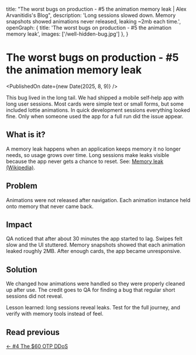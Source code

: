   title: "The worst bugs on production - #5 the animation memory leak | Alex Arvanitidis's Blog",
  description:
    'Long sessions slowed down. Memory snapshots showed animations never released, leaking ~2mb each time.',
  openGraph: { title: 'The worst bugs on production - #5 the animation memory leak', images: ['/well-hidden-bug.jpg'] },
}


# The worst bugs on production - #5 the animation memory leak

<PublishedOn date={new Date(2025, 8, 9)} />

<Cover src="/well-hidden-bug.jpg" alt="" caption="" />

This bug lived in the long tail. We had shipped a mobile self‑help app with long user sessions. Most cards were simple text or small forms, but some included lottie animations. In quick development sessions everything looked fine. Only when someone used the app for a full run did the issue appear.

## What is it?

A memory leak happens when an application keeps memory it no longer needs, so usage grows over time. Long sessions make leaks visible because the app never gets a chance to reset. See: [Memory leak (Wikipedia)](https://en.wikipedia.org/wiki/Memory_leak).

## Problem

Animations were not released after navigation. Each animation instance held onto memory that never came back.

## Impact

QA noticed that after about 30 minutes the app started to lag. Swipes felt slow and the UI stuttered. Memory snapshots showed that each animation leaked roughly 2MB. After enough cards, the app became unresponsive.

## Solution

We changed how animations were handled so they were properly cleaned up after use. The credit goes to QA for finding a bug that regular short sessions did not reveal.

Lesson learned: long sessions reveal leaks. Test for the full journey, and verify with memory tools instead of feel.

## Read previous

[← #4 The $60 OTP DDoS](/blog/worst-bugs-60-dollar-ddos)

